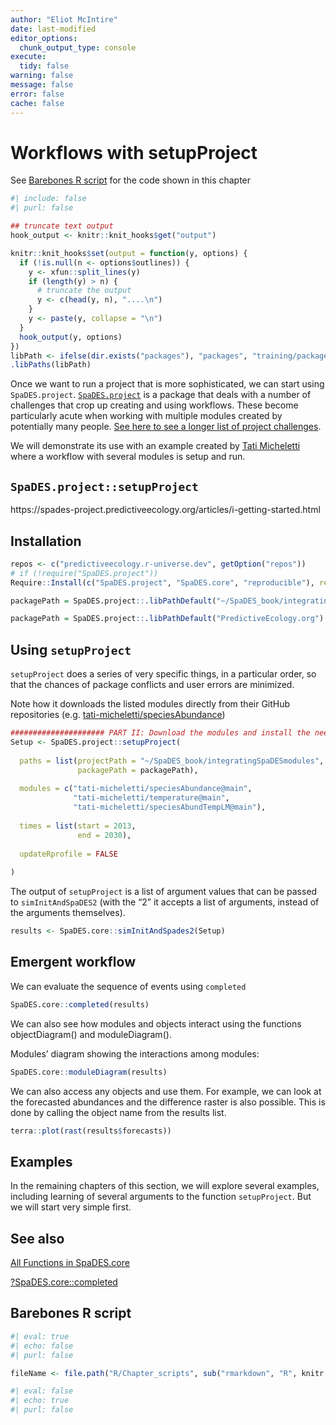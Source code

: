 ```yaml
---
author: "Eliot McIntire"
date: last-modified
editor_options:
  chunk_output_type: console
execute:
  tidy: false
warning: false
message: false
error: false
cache: false
---
```


# Workflows with setupProject

::: {.callout-tip appearance="simple"}
See [Barebones R script] for the code shown in this chapter
:::

```r
#| include: false
#| purl: false

## truncate text output
hook_output <- knitr::knit_hooks$get("output")

knitr::knit_hooks$set(output = function(y, options) {
  if (!is.null(n <- options$outlines)) {
    y <- xfun::split_lines(y)
    if (length(y) > n) {
      # truncate the output
      y <- c(head(y, n), "....\n")
    }
    y <- paste(y, collapse = "\n")
  }
  hook_output(y, options)
})
libPath <- ifelse(dir.exists("packages"), "packages", "training/packages") # if run interactively vs knited
.libPaths(libPath)
```

Once we want to run a project that is more sophisticated, we can start
using `SpaDES.project`.
[`SpaDES.project`](https://spades-project.predictiveecology.org/) is a
package that deals with a number of challenges that crop up creating and
using workflows. These become particularly acute when working with
multiple modules created by potentially many people. [See here to see a
longer list of project
challenges](https://spades-project.predictiveecology.org/#project-challenges).

We will demonstrate its use with an example created by [Tati
Micheletti](https://github.com/tati-micheletti/Micheletti_SpaDES/blob/main/demo.R)
where a workflow with several modules is setup and run.

## `SpaDES.project::setupProject`


https://spades-project.predictiveecology.org/articles/i-getting-started.html



## Installation

```r
repos <- c("predictiveecology.r-universe.dev", getOption("repos"))
# if (!require("SpaDES.project"))
Require::Install(c("SpaDES.project", "SpaDES.core", "reproducible"), repos = repos, dependencies = TRUE)

packagePath = SpaDES.project::.libPathDefault("~/SpaDES_book/integratingSpaDESmodules")
```

```r
packagePath = SpaDES.project::.libPathDefault("PredictiveEcology.org")
```

## Using `setupProject`

`setupProject` does a series of very specific things, in a particular
order, so that the chances of package conflicts and user errors are
minimized.

Note how it downloads the listed modules directly from their GitHub
repositories (e.g.
[tati-micheletti/speciesAbundance](https://github.com/tati-micheletti/speciesAbundance))

```r
##################### PART II: Download the modules and install the needed packages
Setup <- SpaDES.project::setupProject(
  
  paths = list(projectPath = "~/SpaDES_book/integratingSpaDESmodules",
               packagePath = packagePath),
  
  modules = c("tati-micheletti/speciesAbundance@main",
              "tati-micheletti/temperature@main",
              "tati-micheletti/speciesAbundTempLM@main"),
  
  times = list(start = 2013,
               end = 2030),
  
  updateRprofile = FALSE
  
)
```

The output of `setupProject` is a list of argument values that can be
passed to `simInitAndSpaDES2` (with the "2" it accepts a list of
arguments, instead of the arguments themselves).

```r
results <- SpaDES.core::simInitAndSpades2(Setup)
```

## Emergent workflow

We can evaluate the sequence of events using `completed`

```r
SpaDES.core::completed(results)
```

We can also see how modules and objects interact using the functions objectDiagram() and moduleDiagram().

Modules’ diagram showing the interactions among modules:
```r
SpaDES.core::moduleDiagram(results)
```


We can also access any objects and use them. For example, we can look at the forecasted abundances and the difference raster is also possible. This is done by calling the object name from the results list.
```r
terra::plot(rast(results$forecasts))
```

## Examples

In the remaining chapters of this section, we will explore several
examples, including learning of several arguments to the function
`setupProject`. But we will start very simple first.

## See also

[All Functions in SpaDES.core](https://spades-core.predictiveecology.org/reference/index.html)

[?SpaDES.core::completed](https://spades-core.predictiveecology.org/reference/simList-accessors-events.html)

## Barebones R script

```r
#| eval: true
#| echo: false
#| purl: false

fileName <- file.path("R/Chapter_scripts", sub("rmarkdown", "R", knitr::current_input()))
```

```r
#| eval: false
#| echo: true
#| purl: false

```
